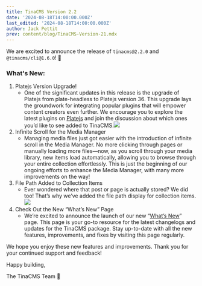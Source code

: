 ```yaml
---
title: TinaCMS Version 2.2
date: '2024-08-18T14:00:00.000Z'
last_edited: '2024-08-18T14:00:00.000Z'
author: Jack Pettit
prev: content/blog/TinaCMS-Version-21.mdx
---
```


We are excited to announce the release of `tinacms@2.2.0` and `@tinacms/cli@1.6.0`! 🚀

### What's New:

1. Platejs Version Upgrade!
   * One of the significant updates in this release is the upgrade of Platejs from plate-headless to Platejs version 36. This upgrade lays the groundwork for integrating popular plugins that will empower content creators even further. We encourage you to explore the latest plugins on [Platejs](https://platejs.org/docs#plugins "Platejs") and join the discussion about which ones you’d like to see added to TinaCMS.![](https://res.cloudinary.com/forestry-demo/image/upload/v1724047007/blog-media/2.2/SCR-20240819-nzej_ocb7rm.png)
2. Infinite Scroll for the Media Manager
   * Managing media files just got easier with the introduction of infinite scroll in the Media Manager. No more clicking through pages or manually loading more files—now, as you scroll through your media library, new items load automatically, allowing you to browse through your entire collection effortlessly. This is just the beginning of our ongoing efforts to enhance the Media Manager, with many more improvements on the way!
3. File Path Added to Collection Items
   * Ever wondered where that post or page is actually stored? We did too! That’s why we’ve added the file path display for collection items.![](https://res.cloudinary.com/forestry-demo/image/upload/v1724047003/blog-media/2.2/SCR-20240819-nyxv_gh40bt.png)
4. Check Out the New “What’s New” Page
   * We’re excited to announce the launch of our new “[What’s New](https://tina.io/whats-new/tinacms/)” page. This page is your go-to resource for the latest changelogs and updates for the TinaCMS package. Stay up-to-date with all the new features, improvements, and fixes by visiting this page regularly.

We hope you enjoy these new features and improvements. Thank you for your continued support and feedback!

Happy building,

The TinaCMS Team 🦙
